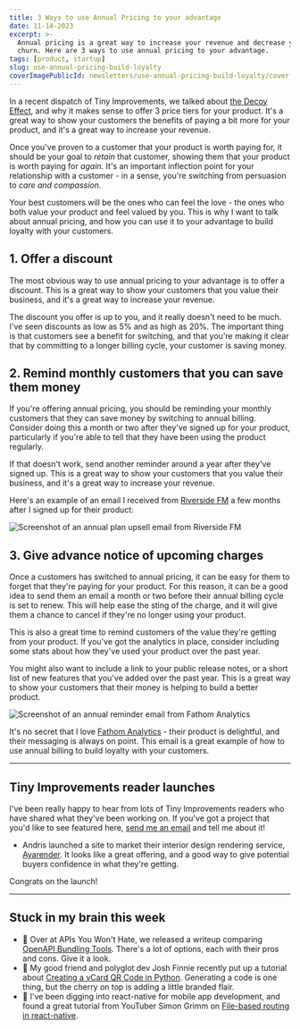 ```yaml
---
title: 3 Ways to use Annual Pricing to your advantage
date: 11-14-2023
excerpt: >-
  Annual pricing is a great way to increase your revenue and decrease your
  churn. Here are 3 ways to use annual pricing to your advantage.
tags: [product, startup]
slug: use-annual-pricing-build-loyalty
coverImagePublicId: newsletters/use-annual-pricing-build-loyalty/cover
---
```


In a recent dispatch of Tiny Improvements, we talked about [the Decoy Effect](https://mikebifulco.com/newsletter/decoy-effect-and-your-brain), and why it makes sense to offer 3 price tiers for your product. It's a great way to show your customers the benefits of paying a bit more for your product, and it's a great way to increase your revenue.

Once you've proven to a customer that your product is worth paying for, it should be your goal to _retain_ that customer, showing them that your product is worth paying for _again_. It's an important inflection point for your relationship with a customer - in a sense, you're switching from persuasion to _care and compassion_.

Your best customers will be the ones who can feel the love - the ones who both value your product and feel valued by you. This is why I want to talk about annual pricing, and how you can use it to your advantage to build loyalty with your customers.

## 1. Offer a discount

The most obvious way to use annual pricing to your advantage is to offer a discount. This is a great way to show your customers that you value their business, and it's a great way to increase your revenue.

The discount you offer is up to you, and it really doesn't need to be much. I've seen discounts as low as 5% and as high as 20%. The important thing is that customers see a benefit for switching, and that you're making it clear that by committing to a longer billing cycle, your customer is saving money.

## 2. Remind monthly customers that you can save them money

If you're offering annual pricing, you should be reminding your monthly customers that they can save money by switching to annual billing. Consider doing this a month or two after they've signed up for your product, particularly if you're able to tell that they have been using the product regularly.

If that doesn't work, send another reminder around a year after they've signed up. This is a great way to show your customers that you value their business, and it's a great way to increase your revenue.

Here's an example of an email I received from [Riverside FM](https://riverside.fm/?utm_campaign=campaign_1&utm_medium=affiliate&utm_source=rewardful&via=mike-bifulco) a few months after I signed up for their product:

<Image
  publicId="newsletters/use-annual-pricing-build-loyalty/riverside-upgrade"
  alt="Screenshot of an annual plan upsell email from Riverside FM"
  caption="A personalized touch and a thoughtful email got me to switch to annual billing."
/>

## 3. Give advance notice of upcoming charges

Once a customers has switched to annual pricing, it can be easy for them to forget that they're paying for your product. For this reason, it can be a good idea to send them an email a month or two before their annual billing cycle is set to renew. This will help ease the sting of the charge, and it will give them a chance to cancel if they're no longer using your product.

This is also a great time to remind customers of the value they're getting from your product. If you've got the analytics in place, consider including some stats about how they've used your product over the past year.

You might also want to include a link to your public release notes, or a short list of new features that you've added over the past year. This is a great way to show your customers that their money is helping to build a better product.

<Image
  publicId="newsletters/use-annual-pricing-build-loyalty/fathom-annual"
  alt="Screenshot of an annual reminder email from Fathom Analytics"
  caption="Fathom's annual billing email is well-written, consistent with their brand, and written to make the customer feel appreciated. That's good stuff."
/>

It's no secret that I love [Fathom Analytics](https://usefathom.com/ref/DPSSYB) - their product is delightful, and their messaging is always on point. This email is a great example of how to use annual billing to build loyalty with your customers.

---

## Tiny Improvements reader launches

I've been really happy to hear from lots of Tiny Improvements readers who have shared what they've been working on. If you've got a project that you'd like to see featured here, [send me an email](mailto:hello@mikebifulco.com) and tell me about it!

- Andris launched a site to market their interior design rendering service, [Ayarender](https://www.ayarender.com/). It looks like a great offering, and a good way to give potential buyers confidence in what they're getting.

Congrats on the launch!

---

## Stuck in my brain this week

- 🧪 Over at APIs You Won't Hate, we released a writeup comparing [OpenAPI Bundling Tools](https://apisyouwonthate.com/blog/openapi-bundling-tools-compared-blog-post/). There's a lot of options, each with their pros and cons. Give it a look.
- 🧮 My good friend and polyglot dev Josh Finnie recently put up a tutorial about [Creating a vCard QR Code in Python](https://www.joshfinnie.com/blog/creating-a-vcard-qr-code-in-python/). Generating a code is one thing, but the cherry on top is adding a little branded flair.
- 📱 I've been digging into react-native for mobile app development, and found a great tutorial from YouTuber Simon Grimm on [File-based routing in react-native](https://www.youtube.com/watch?v=RglRiycD0oQ&t=1508s).
